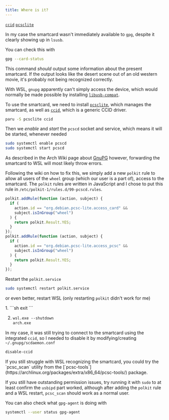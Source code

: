 ```yaml
---
title: Where is it?
---
```



<Card title="Required" icon="puzzle">

[`ccid`](https://archlinux.org/packages/extra/x86_64/ccid/)
[`pcsclite`](https://archlinux.org/packages/extra/x86_64/pcsclite/)

</Card>

In my case the smartcard wasn't immediately available to `gpg`, despite it clearly showing up in `lsusb`.

You can check this with

```sh
gpg --card-status
```

This command _should_ output some information about the present smartcard.
If the output looks like the desert scene out of an old western movie, it's probably not being recognized correctly.

With WSL, `gnupg` apparently can't simply access the device,
which would normally be made possible by installing [`libusb-compat`](https://archlinux.org/packages/extra/x86_64/libusb-compat/).

To use the smartcard, we need to install [`pcsclite`](https://archlinux.org/packages/extra/x86_64/pcsclite/), which manages the smartcard,
as well as [`ccid`](https://archlinux.org/packages/extra/x86_64/ccid/), which is a generic CCID driver.

```sh
paru -S pcsclite ccid
```

Then we _enable_ and _start_ the `pcscd` socket and service, which means it will be started, whenever needed

```sh
sudo systemctl enable pcscd
sudo systemctl start pcscd
```

As described in the Arch Wiki page about [GnuPG](https://wiki.archlinux.org/title/GnuPG#Using_a_smart_card_on_a_remote_client) however,
forwarding the smartcard to WSL will most likely throw errors.

Following the wiki on how to fix this, we simply add a new `polkit` rule to allow all users of the `wheel` group
(which our user is a part of), access to the smartcard.
The `polkit` rules are written in JavaScript and I chose to put this rule in `/etc/polkit-1/rules.d/99-pcscd.rules`.

```js title=/etc/polkit-1/rules.d/99-pcscd.rules showLineNumbers
polkit.addRule(function (action, subject) {
  if (
    action.id == "org.debian.pcsc-lite.access_card" &&
    subject.isInGroup("wheel")
  ) {
    return polkit.Result.YES;
  }
});
polkit.addRule(function (action, subject) {
  if (
    action.id == "org.debian.pcsc-lite.access_pcsc" &&
    subject.isInGroup("wheel")
  ) {
    return polkit.Result.YES;
  }
});
```

Restart the `polkit.service`

```sh
sudo systemctl restart polkit.service
```

or even better, restart WSL (only restarting `polkit` didn't work for me)

<Steps>
1. ```sh
   exit
   ```

2. ```ps
   wsl.exe --shutdown
   arch.exe
   ```

</Steps>

In my case, it was still trying to connect to the smartcard using the integrated `ccid`,
so I needed to disable it by modifying/creating `~/.gnupg/scdaemon.conf`

```txt title=~/.gnupg/scdaemon.conf ins={1}
disable-ccid
```

<Aside type="tip">
If you still struggle with WSL recognizing the smartcard,
you could try the `pcsc_scan` utility from the [`pcsc-tools`](https://archlinux.org/packages/extra/x86_64/pcsc-tools/) package.

If you still have outstanding permission issues, try running it with `sudo`
to at least confirm the `usbipd` part worked, although after adding the
`polkit` rule and a WSL restart, `pcsc_scan` should work as a normal user.

You can also check what `gpg-agent` is doing with

```sh
systemctl --user status gpg-agent
```

</Aside>
